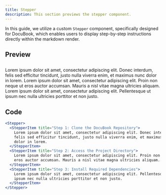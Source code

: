 ```yaml
---
title: Stepper
description: This section previews the stepper component.
---
```


In this guide, we utilize a custom `Stepper` component, specifically designed for DocuBook, which enables users to display step-by-step instructions directly within the markdown render.

## Preview

##

<Stepper>
  <StepperItem title="Step 1: Clone the DocuBook Repository">
    Lorem ipsum dolor sit amet, consectetur adipiscing elit. Donec interdum,
    felis sed efficitur tincidunt, justo nulla viverra enim, et maximus nunc
    dolor in lorem.
  </StepperItem>
  <StepperItem title="Step 2: Access the Project Directory">
    Lorem ipsum dolor sit amet, consectetur adipiscing elit. Proin non neque ut
    eros auctor accumsan. Mauris a nisl vitae magna ultricies aliquam.
  </StepperItem>
  <StepperItem title="Step 3: Install Required Dependencies">
    Lorem ipsum dolor sit amet, consectetur adipiscing elit. Pellentesque ut
    ipsum nec nulla ultricies porttitor et non justo.
  </StepperItem>
</Stepper>

## Code

```jsx
<Stepper>
  <StepperItem title="Step 1: Clone the DocuBook Repository">
    Lorem ipsum dolor sit amet, consectetur adipiscing elit. Donec interdum,
    felis sed efficitur tincidunt, justo nulla viverra enim, et maximus nunc
    dolor in lorem.
  </StepperItem>
  <StepperItem title="Step 2: Access the Project Directory">
    Lorem ipsum dolor sit amet, consectetur adipiscing elit. Proin non neque ut
    eros auctor accumsan. Mauris a nisl vitae magna ultricies aliquam.
  </StepperItem>
  <StepperItem title="Step 3: Install Required Dependencies">
    Lorem ipsum dolor sit amet, consectetur adipiscing elit. Pellentesque ut
    ipsum nec nulla ultricies porttitor et non justo.
  </StepperItem>
</Stepper>
```
